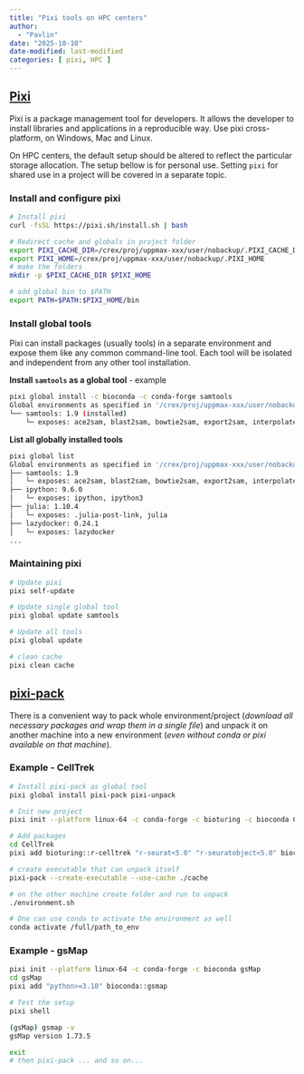 ```yaml
---
title: "Pixi tools on HPC centers"
author:
  - "Pavlin"
date: "2025-10-10"
date-modified: last-modified
categories: [ pixi, HPC ]
---
```


## [Pixi](https://pixi.sh/) 
Pixi is a package management tool for developers.
It allows the developer to install libraries and applications in a reproducible way.
Use pixi cross-platform, on Windows, Mac and Linux.

On HPC centers, the default setup should be altered to reflect the particular storage allocation.
The setup bellow is for personal use. Setting `pixi` for shared use in a project will be covered in a separate topic.

### Install and configure pixi

```bash
# Install pixi
curl -fsSL https://pixi.sh/install.sh | bash

# Redirect cache and globals in project folder
export PIXI_CACHE_DIR=/crex/proj/uppmax-xxx/user/nobackup/.PIXI_CACHE_DIR
export PIXI_HOME=/crex/proj/uppmax-xxx/user/nobackup/.PIXI_HOME
# make the folders
mkdir -p $PIXI_CACHE_DIR $PIXI_HOME

# add global bin to $PATH
export PATH=$PATH:$PIXI_HOME/bin
```

### Install global tools
Pixi can install packages (usually tools) in a separate environment and expose them like any common command-line tool.
Each tool will be isolated and independent from any other tool installation. 

**Install `samtools` as a global tool** - example
```bash
pixi global install -c bioconda -c conda-forge samtools
Global environments as specified in '/crex/proj/uppmax-xxx/user/nobackup/.PIXI_HOME/manifests/pixi-global.toml'
└── samtools: 1.9 (installed)
    └─ exposes: ace2sam, blast2sam, bowtie2sam, export2sam, interpolate_sam, maq2sam-long, maq2sam-short, md5fa, md5sum-lite, novo2sam, plot-bamstats, psl2sam, sam2vcf, samtools, seq_cache_populate, soap2sam, wgsim, wgsim_eval, zoom2sam
```

**List all globally installed tools**
```bash
pixi global list
Global environments as specified in '/crex/proj/uppmax-xxx/user/nobackup/.PIXI_HOME/manifests/pixi-global.toml'
├── samtools: 1.9 
│   └─ exposes: ace2sam, blast2sam, bowtie2sam, export2sam, interpolate_sam, maq2sam-long, maq2sam-short, md5fa, md5sum-lite, novo2sam, plot-bamstats, psl2sam, sam2vcf, samtools, seq_cache_populate, soap2sam, wgsim, wgsim_eval, zoom2sam
├── ipython: 9.6.0 
│   └─ exposes: ipython, ipython3
├── julia: 1.10.4 
│   └─ exposes: .julia-post-link, julia
├── lazydocker: 0.24.1 
│   └─ exposes: lazydocker
...
```
    


### Maintaining pixi
```bash
# Update pixi
pixi self-update

# Update single global tool
pixi global update samtools

# Update all tools 
pixi global update

# clean cache
pixi clean cache
```


## [pixi-pack](https://pixi.sh/latest/deployment/pixi_pack/)
There is a convenient way to pack whole environment/project (*download all necessary packages and wrap them in a single file*) and unpack it on another machine into a new environment (*even without conda or pixi available on that machine*).


### Example - CellTrek
```bash
# Install pixi-pack as global tool
pixi global install pixi-pack pixi-unpack

# Init new project
pixi init --platform linux-64 -c conda-forge -c bioturing -c bioconda CellTrek

# Add packages
cd CellTrek
pixi add bioturing::r-celltrek "r-seurat<5.0" "r-seuratobject<5.0" bioconda::bioconductor-consensusclusterplus

# create executable that can unpack itself
pixi-pack --create-executable --use-cache ./cache

# on the other machine create folder and run to unpack
./environment.sh

# One can use conda to activate the environment as well
conda activate /full/path_to_env
```

### Example - gsMap
```bash
pixi init --platform linux-64 -c conda-forge -c bioconda gsMap
cd gsMap
pixi add "python>=3.10" bioconda::gsmap

# Test the setup
pixi shell

(gsMap) gsmap -v
gsMap version 1.73.5

exit 
# then pixi-pack ... and so on...
```